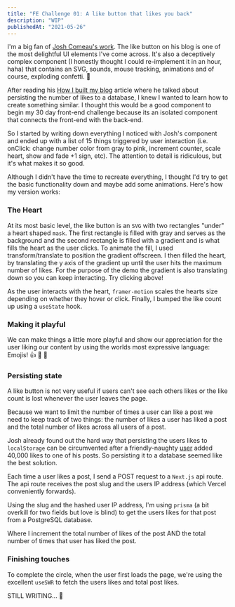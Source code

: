 ```yaml
---
title: "FE Challenge 01: A like button that likes you back"
description: "WIP"
publishedAt: "2021-05-26"
---
```


I'm a big fan of [Josh Comeau's work](https://www.joshwcomeau.com/). The like button on his blog is one of the most delightful UI elements I've come across. It's also a deceptively complex component (I honestly thought I could re-implement it in an hour, haha) that contains an SVG, sounds, mouse tracking, animations and of course, exploding confetti. 🎉

After reading his [How I built my blog](https://www.joshwcomeau.com/blog/how-i-built-my-blog/) article where he talked about persisting the number of likes to a database, I knew I wanted to learn how to create something similar. I thought this would be a good component to begin my 30 day front-end challenge because its an isolated component that connects the front-end with the back-end.

So I started by writing down everything I noticed with Josh's component and ended up with a list of 15 things triggered by user interaction (i.e. onClick: change number color from gray to pink, increment counter, scale heart, show and fade +1 sign, etc). The attention to detail is ridiculous, but it's what makes it so good.

Although I didn't have the time to recreate everything, I thought I'd try to get the basic functionality down and maybe add some animations. Here's how my version works:


### The Heart

<Playground>
  <LikeButtonDemo1 />
</Playground>

At its most basic level, the like button is an `SVG` with two rectangles "under" a heart shaped `mask`. The first rectangle is filled with gray and serves as the background and the second rectangle is filled with a gradient and is what fills the heart as the user clicks. To animate the fill, I used transform/translate to position the gradient offscreen. I then filled the heart, by translating the y axis of the gradient up until the user hits the maximum number of likes. For the purpose of the demo the gradient is also translating down so you can keep interacting. Try clicking above!

As the user interacts with the heart, `framer-motion` scales the hearts size depending on whether they hover or click. Finally, I bumped the like count up using a `useState` hook.

### Making it playful

<Playground>
  <LikeButtonDemo1 enableEmojis initialLikes={0} />
</Playground>

We can make things a little more playful and show our appreciation for the user liking our content by using the worlds most expressive language: Emojis! 👍 🙏 🥰

### Persisting state

<Playground>
  <LikeButton id="day-01" />
</Playground>

A like button is not very useful if users can't see each others likes or the like count is lost whenever the user leaves the page.

Because we want to limit the number of times a user can like a post we need to keep track of two things: the number of likes a user has liked a post and the total number of likes across all users of a post.

Josh already found out the hard way that persisting the users likes to `localStorage` can be circumvented after a friendly-naughty [user](https://twitter.com/wongmjane/status/1232325459842482176) added 40,000 likes to one of his posts. So persisting it to a database seemed like the best solution.

Each time a user likes a post, I send a POST request to a `Next.js` api route. The api route receives the post slug and the users IP address (which Vercel conveniently forwards).

Using the slug and the hashed user IP address, I'm using `prisma` (a bit overkill for two fields but love is blind) to get the users likes for that post from a PostgreSQL database.

Where I increment the total number of likes of the post AND the total number of times that user has liked the post.

### Finishing touches

To complete the circle, when the user first loads the page, we're using the excellent `useSWR` to fetch the users likes and total post likes.

STILL WRITING... 😬

